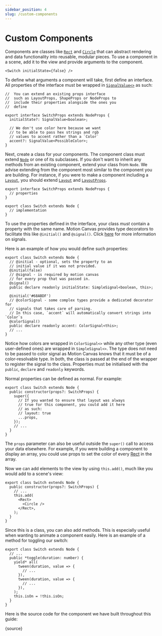 ```yaml
---
sidebar_position: 4
slug: /custom-components
---
```



# Custom Components

<AnimationPlayer name="components" banner />

Components are classes like [`Rect`](/api/2d/components/Rect) and
[`Circle`](/api/2d/components/Circle) that can abstract rendering and data
functionality into reusable, modular pieces. To use a component in a scene, add
it to the view and provide arguments to the component.

```tsx
<Switch initialState={false} />
```

To define what arguments a component will take, first define an interface. All
properties of the interface must be wrapped in
[`SignalValue<>`](/api/core/signals#SignalValue) as such:

```tsx
//  You can extend an existing props interface
//  such as LayoutProps, ShapeProps or NodeProps to
//  include their properties alongside the ones you
//  define

export interface SwitchProps extends NodeProps {
  initialState?: SignalValue<boolean>;

  // We don't use color here because we want
  // to be able to pass hex strings and rgb
  // values to accent rather than a `Color`
  accent?: SignalValue<PossibleColor>;
}
```

Next, create a class for your components. The component class must extend
[`Node`](/api/2d/components/Node) or one of its subclasses. If you don't want to
inherit any methods from an existing component, extend your class from `Node`.
We advise extending from the component most similar to the component you are
building. For instance, if you were to make a component including a
[`Layout`](/api/2d/components/Layout), you should extend
[`Layout`](/api/2d/components/Layout) and
[`LayoutProps`](/api/2d/components/LayoutProps).

```tsx
export interface SwitchProps extends NodeProps {
  // properties
}

export class Switch extends Node {
  // implementation
}
```

To use the properties defined in the interface, your class _must_ contain a
property with the same name. Motion Canvas provides type decorators to
facilitate this like `@initial()` and `@signal()`. Click [here](/docs/signals)
for more information on signals.

Here is an example of how you would define such properties:

```tsx
export class Switch extends Node {
  // @initial - optional, sets the property to an
  // initial value if it was not provided.
  @initial(false)
  // @signal - is required by motion canvas
  // for every prop that was passed in.
  @signal()
  public declare readonly initialState: SimpleSignal<boolean, this>;

  @initial('#68ABDF')
  // @colorSignal - some complex types provide a dedicated decorator for
  // signals that takes care of parsing.
  // In this case, `accent` will automatically convert strings into `Color`s
  @colorSignal()
  public declare readonly accent: ColorSignal<this>;
  // ...
}
```

Notice how colors are wrapped in `ColorSignal<>` while any other type (even
user-defined ones) are wrapped in `SimpleSignal<>`. The type does not need to be
passed to color signal as Motion Canvas knows that it must be of a
color-resolvable type. In both, the class is passed at the end of the wrapper to
register the signal to the class. Properties must be initialised with the
`public`, `declare` and `readonly` keywords.

Normal properties can be defined as normal. For example:

```tsx
export class Switch extends Node {
  public constructor(props?: SwitchProps) {
    super({
      // If you wanted to ensure that layout was always
      // true for this component, you could add it here
      // as such:
      // layout: true
      ...props,
    });
    // ...
  }
}
```

The `props` parameter can also be useful outside the `super()` call to access
your data elsewhere. For example, if you were building a component to display an
array, you could use props to set the color of every
[Rect](/api/2d/components/Rect) in the array.

Now we can add elements to the view by using `this.add()`, much like you would
add to a scene's view:

```tsx
export class Switch extends Node {
  public constructor(props?: SwitchProps) {
    // ...
    this.add(
      <Rect>
        <Circle />
      </Rect>,
    );
  }
}
```

Since this is a class, you can also add methods. This is especially useful when
wanting to animate a component easily. Here is an example of a method for
toggling our switch:

```tsx
export class Switch extends Node {
  // ...
  public *toggle(duration: number) {
    yield* all(
      tween(duration, value => {
        // ...
      }),
      tween(duration, value => {
        // ...
      }),
    );
    this.isOn = !this.isOn;
  }
}
```

Here is the source code for the component we have built throughout this guide:

<CodeBlock language="tsx">{source}</CodeBlock>
